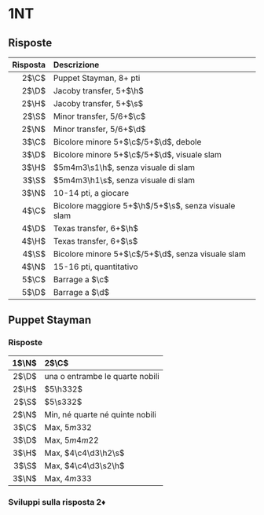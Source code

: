 # 1NT {-}

## Risposte {-}

| Risposta | Descrizione|
|-:|:------------|
| 2$\C$ | Puppet Stayman, 8+ pti|
| 2$\D$ | Jacoby transfer, 5+$\h$|
| 2$\H$ | Jacoby transfer, 5+$\s$|
| 2$\S$ | Minor transfer, 5/6+$\c$|
| 2$\N$ | Minor transfer, 5/6+$\d$|
| 3$\C$ | Bicolore minore 5+$\c$/5+$\d$, debole|
| 3$\D$ | Bicolore minore 5+$\c$/5+$\d$, visuale slam|
| 3$\H$ | $5m4m3\s1\h$, senza visuale di slam|
| 3$\S$ | $5m4m3\h1\s$, senza visuale di slam|
| 3$\N$ | 10-14 pti, a giocare|
| 4$\C$ | Bicolore maggiore 5+$\h$/5+$\s$, senza visuale slam|
| 4$\D$ | Texas transfer, 6+$\h$|
| 4$\H$ | Texas transfer, 6+$\s$|
| 4$\S$ | Bicolore minore 5+$\c$/5+$\d$, senza visuale slam|
| 4$\N$ | 15-16 pti, quantitativo|
| 5$\C$ | Barrage a $\c$|
| 5$\D$ | Barrage a $\d$|

## Puppet Stayman {-}

### Risposte {-}

| 1$\N$ | 2$\C$|
|-:|:------------|
| 2$\D$ |  una o entrambe le quarte nobili|
| 2$\H$ |  $5\h332$|
| 2$\S$ |  $5\s332$|
| 2$\N$ |  Min, né quarte né quinte nobili|
| 3$\C$ |  Max, $5m332$|
| 3$\D$ |  Max, $5m4m22$|
| 3$\H$ |  Max, $4\c4\d3\h2\s$|
| 3$\S$ |  Max, $4\c4\d3\s2\h$|
| 3$\N$ |  Max, $4m333$|

### Sviluppi sulla risposta 2♦ {-}